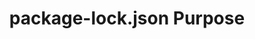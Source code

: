 ---
id: "node_med_002"
questionType: "MULTIPLE_CHOICE"
title: "package-lock.json Purpose"
description: "What is the role of package-lock.json in a Node.js project?"
difficulty: "MEDIUM"
category: "Node.js"
options:
  - "Defines environment variables"
  - "Locks exact versions of installed packages"
  - "Stores application logs"
  - "Lists unused dependencies"
correctAnswer: 1
---